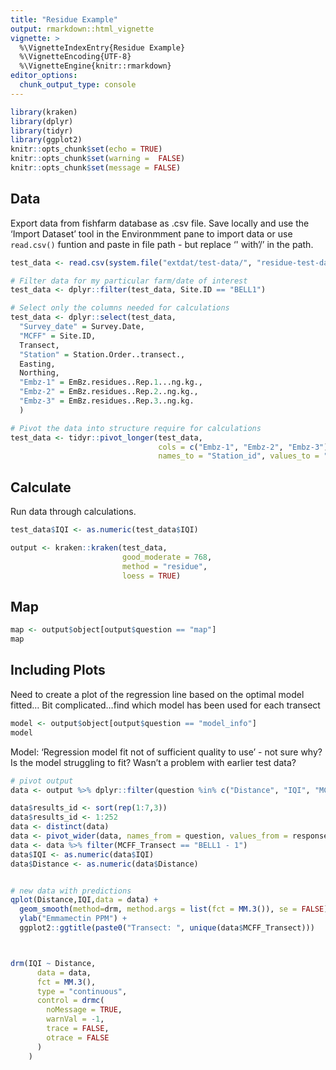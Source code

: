 ```yaml
---
title: "Residue Example"
output: rmarkdown::html_vignette
vignette: >
  %\VignetteIndexEntry{Residue Example}
  %\VignetteEncoding{UTF-8}
  %\VignetteEngine{knitr::rmarkdown}
editor_options: 
  chunk_output_type: console
---
```


```r
library(kraken)
library(dplyr)
library(tidyr)
library(ggplot2)
knitr::opts_chunk$set(echo = TRUE)
knitr::opts_chunk$set(warning =  FALSE)
knitr::opts_chunk$set(message = FALSE)
```

## Data

Export data from fishfarm database as .csv file. Save locally and use the 'Import Dataset' tool in the Environmment pane to import data or use `read.csv()` funtion and paste in file path - but replace  '\' with '/' in the path.

```r
test_data <- read.csv(system.file("extdat/test-data/", "residue-test-data.csv", package = "kraken"))

# Filter data for my particular farm/date of interest
test_data <- dplyr::filter(test_data, Site.ID == "BELL1")

# Select only the columns needed for calculations
test_data <- dplyr::select(test_data,
  "Survey_date" = Survey.Date,
  "MCFF" = Site.ID,
  Transect,
  "Station" = Station.Order..transect.,
  Easting,
  Northing,
  "Embz-1" = EmBz.residues..Rep.1...ng.kg.,
  "Embz-2" = EmBz.residues..Rep.2..ng.kg.,
  "Embz-3" = EmBz.residues..Rep.3..ng.kg.
  )

# Pivot the data into structure require for calculations
test_data <- tidyr::pivot_longer(test_data, 
                                 cols = c("Embz-1", "Embz-2", "Embz-3"), 
                                 names_to = "Station_id", values_to = "IQI")
```


## Calculate

Run data through calculations.

```r

test_data$IQI <- as.numeric(test_data$IQI)

output <- kraken::kraken(test_data,
                         good_moderate = 768, 
                         method = "residue", 
                         loess = TRUE)


```

## Map

```r

map <- output$object[output$question == "map"]
map

```

## Including Plots

Need to create a plot of the regression line based on the optimal model fitted...
Bit complicated...find which model has been used for each transect

```r

model <- output$object[output$question == "model_info"]
model
```

Model: 'Regression model fit not of sufficient quality to use' - not sure why?
Is the model struggling to fit? Wasn't a problem with earlier test data?

```r
# pivot output
data <- output %>% dplyr::filter(question %in% c("Distance", "IQI", "MCFF_Transect"))

data$results_id <- sort(rep(1:7,3))
data$results_id <- 1:252
data <- distinct(data)
data <- pivot_wider(data, names_from = question, values_from = response)
data <- data %>% filter(MCFF_Transect == "BELL1 - 1")
data$IQI <- as.numeric(data$IQI)
data$Distance <- as.numeric(data$Distance)


# new data with predictions
qplot(Distance,IQI,data = data) + 
  geom_smooth(method=drm, method.args = list(fct = MM.3()), se = FALSE) +
  ylab("Emmamectin PPM") +
  ggplot2::ggtitle(paste0("Transect: ", unique(data$MCFF_Transect)))



drm(IQI ~ Distance,
      data = data,
      fct = MM.3(),
      type = "continuous",
      control = drmc(
        noMessage = TRUE,
        warnVal = -1,
        trace = FALSE,
        otrace = FALSE
      )
    )


```


